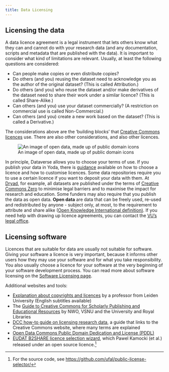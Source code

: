 ```yaml
---
title: Data Licensing
---
```


## Licensing the data

A data licence agreement is a legal instrument that lets others know what they can and cannot do with your research data (and any documentation, scripts and metadata that are published with the data). It is important to consider what kind of limitations are relevant. Usually, at least the following questions are considered:

* Can people make copies or even distribute copies?
* Do others (and you) reusing the dataset need to acknowledge you as the author of the original dataset? (This is called Attribution.)
* Do others (and you) who reuse the dataset and/or make derivatives of the dataset need to share their work under a similar licence? (This is called Share-Alike.)
* Can others (and you) use your dataset commercially? (A restriction on commercial use is called Non-Commercial.)
* Can others (and you) create a new work based on the dataset? (This is called a Derivative.)

The considerations above are the 'building blocks' that [Creative Commons licences](https://creativecommons.org/share-your-work/cclicenses/) use. There are also other considerations, and also other licences.

![An image of open data, made up of public domain icons](../public/Open_Data_CC0_Wikidata.gif)

In principle, Dataverse allows you to choose your terms of use. If you publish your data in Yoda, there is [guidance](https://yoda.vu.nl/site/getting-started/selecting-license.html) available on how to choose a licence and how to customise licences. Some data repositories require you to use a certain licence if you want to deposit your data with them. At [Dryad](https://datadryad.org/), for example, all datasets are published under the terms of [Creative Commons Zero](https://creativecommons.org/share-your-work/public-domain/cc0/) to minimise legal barriers and to maximise the impact for research and education. Some funders may also require that you publish the data as open data. **Open data** are data that can be freely used, re-used and redistributed by anyone - subject only, at most, to the requirement to attribute and share alike ([Open Knowledge International definition)](https://opendatahandbook.org/guide/en/what-is-open-data/). If you need help with drawing up licence agreements, you can contact the [VU's legal office](https://vu.nl/en/research/portal/research-impact-support-portal/check-legal-support).

## Licensing software
Licences that are suitable for data are usually not suitable for software. Giving your software a licence is very important, because it informs other users how they may use your software and for what you take responsibility. You also usually choose a licence for your software at the very beginning of your software development process. You can read more about software licensing on the [Software Licensing page](../topics/software-licensing.qmd).

Additional websites and tools:

* [Explanation about copyrights and licences](https://www.youtube.com/watch?v=_J26POpb-rQ&feature=youtu.be) by a professor from Leiden University (English subtitles available)
* The [Guide to Creative Commons for Scholarly Publishing and Educational Resources](https://zenodo.org/record/4090923#.X6ugz1DvJPY) by NWO, VSNU and the University and Royal Libraries
* [DCC how-to guide on licensing research data](https://www.dcc.ac.uk/guidance/how-guides/license-research-data), a guide that links to the Creative Commons website, where many terms are explained
* [Open Data Commons Public Domain Dedication and License (PDDL)](https://opendatacommons.org/licenses/pddl/)
* [EUDAT B2SHARE licence selection wizard](https://ufal.github.io/public-license-selector/), which Pawel Kamocki (et al.) released under an open source licence.[^1]

[^1]: For the source code, see <https://github.com/ufal/public-license-selector/>
